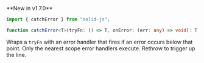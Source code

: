 
<Title>catchError</Title>

<Aside>
**New in v1.7.0**
</Aside>

```ts
import { catchError } from "solid-js";

function catchError<T>(tryFn: () => T, onError: (err: any) => void): T;
```

Wraps a `tryFn` with an error handler that fires if an error occurs below that point. Only the nearest scope error handlers execute. Rethrow to trigger up the line.
